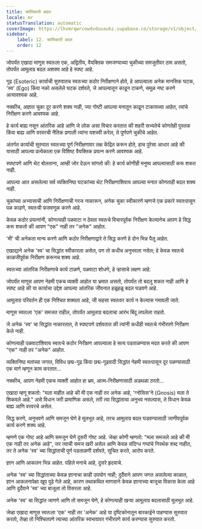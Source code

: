```yaml
---
title: क्रांतिकारी बदल
locale: mr
statusTranslation: automatic
coverImage: https://lhvmrqwrcowdvduuaukz.supabase.co/storage/v1/object/public/strapi-uploads/small_cover-tratado-de-psicologia-revolucionaria.webp-5e15e1cec4e0ebebcde5d7fc7565d8fd.webp
sidebar:
    label: 12. क्रांतिकारी बदल
    order: 12
---
```

जोपर्यंत एखादा माणूस स्वतःला एक, अद्वितीय, वैयक्तिक समजण्याच्या चुकीच्या समजुतीवर ठाम असतो, तोपर्यंत आमूलाग्र बदल अशक्य आहे हे स्पष्ट आहे.

गूढ (Esoteric) कार्याची सुरुवातच स्वतःच्या कठोर निरीक्षणाने होते, हे आपल्याला अनेक मानसिक घटक, 'स्व' (Ego) किंवा नको असलेले घटक दर्शवते, जे आपल्यातून काढून टाकणे, समूळ नष्ट करणे अत्यावश्यक आहे.

नक्कीच, अज्ञात चुका दूर करणे शक्य नाही, ज्या गोष्टी आपल्या मनातून काढून टाकायच्या आहेत, त्यांचे निरीक्षण करणे आवश्यक आहे.

हे कार्य बाह्य नसून आंतरिक आहे आणि जे लोक असा विचार करतात की शहरी सभ्यतेचे कोणतेही पुस्तक किंवा बाह्य आणि वरवरची नैतिक प्रणाली त्यांना यशस्वी करेल, ते पूर्णपणे चुकीचे आहेत.

अंतर्गत कार्याची सुरुवात स्वतःच्या पूर्ण निरीक्षणावर लक्ष केंद्रित करून होते, हाच पुरेसा आधार आहे की यासाठी आपल्या प्रत्येकाला एक विशिष्ट वैयक्तिक प्रयत्न करणे आवश्यक आहे.

स्पष्टपणे आणि थेट बोलताना, आम्ही जोर देऊन सांगतो की: हे कार्य कोणीही मनुष्य आपल्यासाठी करू शकत नाही.

आपल्या आत असलेल्या सर्व व्यक्तिनिष्ठ घटकांच्या थेट निरीक्षणाशिवाय आपल्या मनात कोणताही बदल शक्य नाही.

चुकांच्या अभ्यासाची आणि निरीक्षणाची गरज नाकारून, अनेक चुका स्वीकारणे म्हणजे एक प्रकारे स्वतःपासून पळ काढणे, स्वतःची फसवणूक करणे आहे.

केवळ कठोर प्रयत्नांनी, कोणत्याही पळवाटा न ठेवता स्वतःचे विचारपूर्वक निरीक्षण केल्यानेच आपण हे सिद्ध करू शकतो की आपण "एक" नाही तर "अनेक" आहोत.

'मी' ची अनेकता मान्य करणे आणि कठोर निरीक्षणाद्वारे ते सिद्ध करणे हे दोन भिन्न पैलू आहेत.

एखाद्याने अनेक 'स्व' चा सिद्धांत स्वीकारला असेल, पण तो कधीच अनुभवला नसेल; हे केवळ स्वतःचे काळजीपूर्वक निरीक्षण करूनच शक्य आहे.

स्वतःच्या आंतरिक निरीक्षणाचे कार्य टाळणे, पळवाटा शोधणे, हे ऱ्हासाचे लक्षण आहे.

जोपर्यंत माणूस आपण नेहमी एकच व्यक्ती आहोत या भ्रमात असतो, तोपर्यंत तो बदलू शकत नाही आणि हे स्पष्ट आहे की या कार्याचा उद्देश आपल्या आंतरिक जीवनात हळूहळू बदल घडवणे आहे.

आमूलाग्र परिवर्तन ही एक निश्चित शक्यता आहे, जी सहसा स्वतःवर कार्य न केल्यास गमावली जाते.

माणूस स्वतःला 'एक' समजत राहील, तोपर्यंत आमूलाग्र बदलाचा आरंभ बिंदू लपलेला राहतो.

जे अनेक 'स्व' चा सिद्धांत नाकारतात, ते स्पष्टपणे दर्शवतात की त्यांनी कधीही स्वतःचे गंभीरपणे निरीक्षण केले नाही.

कोणत्याही पळवाटांशिवाय स्वतःचे कठोर निरीक्षण आपल्याला हे सत्य पडताळण्यास मदत करते की आपण "एक" नाही तर "अनेक" आहोत.

व्यक्तिनिष्ठ मतांच्या जगात, विविध छद्म-गूढ किंवा छद्म-गूढवादी सिद्धांत नेहमी स्वतःपासून दूर पळण्यासाठी एक मार्ग म्हणून काम करतात...

नक्कीच, आपण नेहमी एकच व्यक्ती आहोत हा भ्रम, आत्म-निरीक्षणासाठी अडथळा ठरतो...

एखादा म्हणू शकतो: "मला माहीत आहे की मी एक नाही तर अनेक आहे, 'ग्नोसिस'ने (Gnosis) मला ते शिकवले आहे." असे विधान जरी प्रामाणिक असले, तरी त्या सिद्धांताचा अनुभव नसल्यास, ते विधान केवळ बाह्य आणि वरवरचे असेल.

सिद्ध करणे, अनुभवणे आणि समजून घेणे हे मूलभूत आहे, तरच आमूलाग्र बदल घडवण्यासाठी जाणीवपूर्वक कार्य करणे शक्य आहे.

म्हणणे एक गोष्ट आहे आणि समजून घेणे दुसरी गोष्ट आहे. जेव्हा कोणी म्हणतो: "मला समजले आहे की मी एक नाही तर अनेक आहे", जर त्याची समज खरी असेल आणि केवळ संदिग्ध गप्पांचे निरर्थक शब्द नाहीत, तर ते अनेक 'स्व' च्या सिद्धांताची पूर्ण पडताळणी दर्शवते, सूचित करते, आरोप करते.

ज्ञान आणि आकलन भिन्न आहेत. पहिले मनाचे आहे, दुसरे हृदयाचे.

अनेक 'स्व' च्या सिद्धांताच्या केवळ ज्ञानाचा काही उपयोग नाही; दुर्दैवाने आपण जगत असलेल्या काळात, ज्ञान आकलनापेक्षा खूप पुढे गेले आहे, कारण तथाकथित माणसाने केवळ ज्ञानाच्या बाजूचा विकास केला आहे आणि दुर्दैवाने 'स्व' च्या बाजूला तो विसरला आहे.

अनेक 'स्व' चा सिद्धांत जाणणे आणि तो समजून घेणे, हे कोणत्याही खऱ्या आमूलाग्र बदलासाठी मूलभूत आहे.

जेव्हा एखादा माणूस स्वतःला 'एक' नाही तर 'अनेक' आहे या दृष्टिकोनातून बारकाईने पाहण्यास सुरुवात करतो, तेव्हा तो निश्चितपणे त्याच्या आंतरिक स्वभावावर गंभीरपणे कार्य करण्यास सुरुवात करतो.

